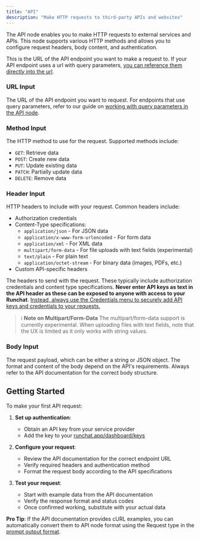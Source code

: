 ```yaml
---
title: "API"
description: "Make HTTP requests to third-party APIs and websites"
---
```


The API node enables you to make HTTP requests to external services and APIs. This node supports various HTTP methods and allows you to configure request headers, body content, and authentication.

This is the URL of the API endpoint you want to make a request to. If your API endpoint uses a url with query parameters, [you can reference them directly into the url](/concepts/data/data-referencing). 

### URL Input
The URL of the API endpoint you want to request. For endpoints that use query parameters, refer to our guide on [working with query parameters in the API node](https://www.notion.so/Making-requests-with-Query-Strings-17e2742769ce803b937ae99372a25f2a?pvs=21).

### Method Input
The HTTP method to use for the request. Supported methods include:
- `GET`: Retrieve data
- `POST`: Create new data
- `PUT`: Update existing data
- `PATCH`: Partially update data
- `DELETE`: Remove data

### Header Input
HTTP headers to include with your request. Common headers include:
- Authorization credentials
- Content-Type specifications:
  - `application/json` - For JSON data
  - `application/x-www-form-urlencoded` - For form data
  - `application/xml` - For XML data
  - `multipart/form-data` - For file uploads with text fields (experimental)
  - `text/plain` - For plain text
  - `application/octet-stream` - For binary data (images, PDFs, etc.)
- Custom API-specific headers

The headers to send with the request. These typically include authorization credentials and content type specifications. **Never enter API keys as text in the API header as these can be exposed to anyone with access to your Runchat**. [Instead, always use the Credentials menu to securely add API keys and credentials to your requests.](/concepts/integrations/credentials) 

> ℹ️ **Note on Multipart/Form-Data**
> The multipart/form-data support is currently experimental. When uploading files with text fields, note that the UX is limited as it only works with string values.

### Body Input
The request payload, which can be either a string or JSON object. The format and content of the body depend on the API's requirements. Always refer to the API documentation for the correct body structure.

## Getting Started

To make your first API request:

1. **Set up authentication**:
   - Obtain an API key from your service provider
   - Add the key to your [runchat.app/dashboard/keys](http://runchat.app/dashboard/keys)

2. **Configure your request**:
   - Review the API documentation for the correct endpoint URL
   - Verify required headers and authentication method
   - Format the request body according to the API specifications

3. **Test your request**:
   - Start with example data from the API documentation
   - Verify the response format and status codes
   - Once confirmed working, substitute with your actual data

**Pro Tip**: If the API documentation provides cURL examples, you can automatically convert them to API node format using the Request type in the [prompt output format](/node-reference/nodes/prompt).
